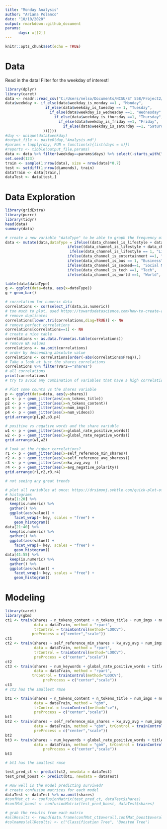 ```yaml
---
title: "Monday Analysis"
author: "Ariana Polanco"
date: "10/10/2020"
output: rmarkdown::github_document
params: 
      days: x[[2]]
---
```


```r
knitr::opts_chunk$set(echo = TRUE)
```

# Data
Read in the data!
Filter for the weekday of interest!

```r
library(dplyr)
library(caret)
data <- readr::read_csv("C:/Users/nelso/Documents/NCSU/ST 558/Project2/OnlineNewsPopularity.csv")
data$weekday <- if_else(data$weekday_is_monday ==1 , "Monday",
                  if_else(data$weekday_is_tuesday == 1, "Tuesday",
                    if_else(data$weekday_is_wednesday ==1, "Wednesday",
                      if_else(data$weekday_is_thursday ==1, "Thursday",
                        if_else(data$weekday_is_friday ==1, "Friday",
                          if_else(data$weekday_is_saturday ==1, "Saturday", "Sunday"
                 ))))))
#day <- unique(data$weekday)
#output_file <- paste0(day,"Analysis.md")
#params = lapply(day, FUN = function(x){list(days = x)})
#reports <- tibble(output_file,params)
data <- data %>% filter(weekday==params$days) %>% select(-starts_with("weekday"))
set.seed(123)
train <- sample(1:nrow(data), size = nrow(data)*0.7)
test <- setdiff(1:nrow(diamonds), train)
dataTrain <- data[train,]
dataTest <- data[test,]
```

# Data Exploration

```r
library(gridExtra)
library(purrr)
library(tidyr)
head(data)
summary(data)

# create a new variable "dataType" to be able to graph the frequency of the data channel type. 
data <- mutate(data,dataType = ifelse((data_channel_is_lifestyle + data_channel_is_lifestyle + data_channel_is_bus +                                   data_channel_is_socmed + data_channel_is_tech + data_channel_is_world) == 0, NA, 
                            ifelse((data_channel_is_lifestyle + data_channel_is_lifestyle + data_channel_is_bus +                                       data_channel_is_socmed + data_channel_is_tech + data_channel_is_world) != 1 , "Multi",
                             ifelse(data_channel_is_lifestyle == 1, "Lifestyle",
                            ifelse(data_channel_is_entertainment ==1, "Entertainment",
                            ifelse(data_channel_is_bus == 1, "Business", 
                            ifelse(data_channel_is_socmed==1, "Social Media", 
                            ifelse(data_channel_is_tech ==1, "Tech", 
                            ifelse(data_channel_is_world ==1, "World", NA)))))))))

table(data$dataType)
g <- ggplot(data=data, aes(x=dataType))
g + geom_bar()

# correlation for numeric data
correlations <- cor(select_if(data,is.numeric))
# too much to plot, used https://towardsdatascience.com/how-to-create-a-correlation-matrix-with-too-many-variables-309cc0c0a57 as a resource to cut it down
# remove duplicates
correlations[lower.tri(correlations,diag=TRUE)] <- NA
# remove perfect correlations
correlations[correlations==1] <- NA
# create a nice table
correlations <- as.data.frame(as.table(correlations))
# remove NA values
correlations <- na.omit(correlations)
# order by descending absolute value 
correlations <- correlations[order(-abs(correlations$Freq)),]
# Take a look at just the shares correlations
correlations %>% filter(Var2=="shares")
# all correlations
print(correlations)
# try to avoid any combination of variables that have a high correlation in a model. Especially in this case where there is overlap between variables.

# Plot some counts vs the shares variable
p <- ggplot(data=data, aes(y=shares))
p1 <- p + geom_jitter(aes(x=n_tokens_title))
p2 <- p + geom_jitter(aes(x=n_tokens_content))
p3 <- p + geom_jitter(aes(x=num_imgs))
p4 <- p + geom_jitter(aes(x=num_videos))
grid.arrange(p1,p2,p3,p4)

# positive vs negative words and the share variable
w1 <- p + geom_jitter(aes(x=global_rate_positive_words))
w2 <- p + geom_jitter(aes(x=global_rate_negative_words))
grid.arrange(w1,w2)

# look at the higher correlations?
r1 <- p + geom_jitter(aes(x=self_reference_min_shares))
r2 <- p + geom_jitter(aes(x=self_reference_avg_sharess))
r3 <- p + geom_jitter(aes(x=kw_avg_avg	))
r4 <- p + geom_jitter(aes(x=avg_negative_polarity))
grid.arrange(r1,r2,r3,r4)

# not seeing any great trends

# plot all variables at once: https://drsimonj.svbtle.com/quick-plot-of-all-variables
# histograms
data[1:20] %>%
  keep(is.numeric) %>% 
  gather() %>% 
  ggplot(aes(value)) +
    facet_wrap(~ key, scales = "free") +
    geom_histogram()
data[21:40] %>%
  keep(is.numeric) %>% 
  gather() %>% 
  ggplot(aes(value)) +
    facet_wrap(~ key, scales = "free") +
    geom_histogram()
data[41:55] %>%
  keep(is.numeric) %>% 
  gather() %>% 
  ggplot(aes(value)) +
    facet_wrap(~ key, scales = "free") +
    geom_histogram()

```


# Modeling

``` r
library(caret)
library(gbm)
ct1 <- train(shares ~ n_tokens_content + n_tokens_title + num_imgs + num_videos , 
             data = dataTrain, method = "rpart", 
             trControl = trainControl(method="LOOCV"),
            preProcess = c("center","scale"))
ct1
ct2 <- train(shares ~ self_reference_min_shares + kw_avg_avg + num_imgs + num_videos , 
             data = dataTrain, method = "rpart", 
             trControl = trainControl(method="LOOCV"),
             preProcess = c("center","scale"))
ct2
ct3 <- train(shares ~ num_keywords + global_rate_positive_words + title_subjectivity + is_weekend , 
             data = dataTrain, method = "rpart", 
            trControl = trainControl(method="LOOCV"),
                 preProcess = c("center","scale"))
ct3
# ct2 has the smallest rmse
```
``` r
bt1 <- train(shares ~ n_tokens_content + n_tokens_title + num_imgs + num_videos , 
             data = dataTrain, method = "gbm",  
             trControl = trainControl(method="cv"),
             preProcess = c("center","scale"))
bt1
bt2 <- train(shares ~ self_reference_min_shares + kw_avg_avg + num_imgs + num_videos , 
             data = dataTrain, method = "gbm", trControl = trainControl(method="cv"),
             preProcess = c("center","scale"))
bt2
bt3 <- train(shares ~ num_keywords + global_rate_positive_words + title_subjectivity + is_weekend ,
             data = dataTrain, method = "gbm", trControl = trainControl(method="cv"),
                 preProcess = c("center","scale"))
bt3

# bt1 has the smallest rmse
```

```r
test_pred_ct <- predict(ct2, newdata = dataTest)
test_pred_boost <- predict(bt1, newdata = dataTest)

# How well is the model predicting survived?
# create confusion matrices for each model
dataTest <- dataTest %>% na.omit(shares)
#confMat_ct <- confusionMatrix(test_pred_ct, dataTest$shares)
#confMat_boost <- confusionMatrix(test_pred_boost, dataTest$shares)

# grab the results from each matrix
#allResults <- round(data.frame(confMat_ct$overall,confMat_boost$overall),4)
#colnames(allResults) <- c("Classification Tree", "Boosted Tree")

```